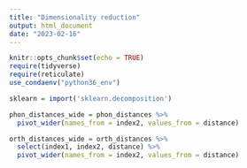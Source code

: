 ```yaml
---
title: "Dimensionality reduction"
output: html_document
date: "2023-02-16"
---
```


```r
knitr::opts_chunk$set(echo = TRUE)
require(tidyverse)
require(reticulate)
use_condaenv("python36_env")
```


```r

sklearn = import('sklearn.decomposition')
```


```r
phon_distances_wide = phon_distances %>% 
  pivot_wider(names_from = index2, values_from = distance)

orth_distances_wide = orth_distances %>% 
  select(index1, index2, distance) %>% 
  pivot_wider(names_from = index2, values_from = distance)
```


```r


```


```r
```